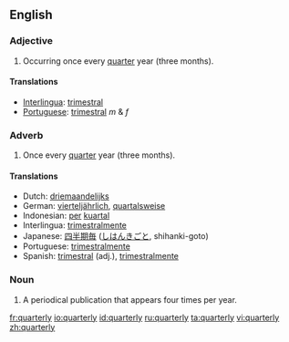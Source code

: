 ==English==

===Adjective===
#Occurring once every [[quarter]] year (three months).

====Translations====
*[[Interlingua]]: [[trimestral]]
*[[Portuguese]]: [[trimestral]] ''m'' & ''f''

===Adverb===
#Once every [[quarter]] year (three months).

====Translations====
*Dutch: [[driemaandelijks]]
*German: [[vierteljährlich]], [[quartalsweise]]
*Indonesian: [[per]] [[kuartal]]
*Interlingua: [[trimestralmente]]
*Japanese: [[四半期毎]] ([[しはんきごと]], shihanki-goto)
*Portuguese: [[trimestralmente]]
*Spanish: [[trimestral]] (adj.), [[trimestralmente]]

===Noun===
#A periodical publication that appears four times per year.

[[fr:quarterly]]
[[io:quarterly]]
[[id:quarterly]]
[[ru:quarterly]]
[[ta:quarterly]]
[[vi:quarterly]]
[[zh:quarterly]]